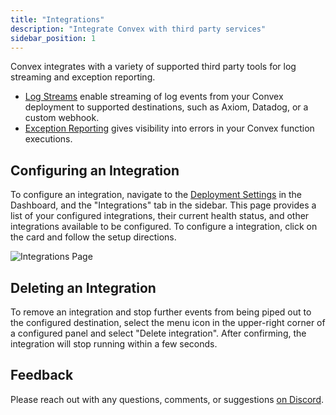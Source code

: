 ```yaml
---
title: "Integrations"
description: "Integrate Convex with third party services"
sidebar_position: 1
---
```


Convex integrates with a variety of supported third party tools for log
streaming and exception reporting.

- [Log Streams](/production/integrations/log-streams) enable streaming of log
  events from your Convex deployment to supported destinations, such as Axiom,
  Datadog, or a custom webhook.
- [Exception Reporting](/production/integrations/exception-reporting) gives
  visibility into errors in your Convex function executions.

## Configuring an Integration

To configure an integration, navigate to the
[Deployment Settings](https://dashboard.convex.dev/deployment/settings) in the
Dashboard, and the "Integrations" tab in the sidebar. This page provides a list
of your configured integrations, their current health status, and other
integrations available to be configured. To configure a integration, click on
the card and follow the setup directions.

![Integrations Page](/screenshots/integrations_page.png)

## Deleting an Integration

To remove an integration and stop further events from being piped out to the
configured destination, select the menu icon in the upper-right corner of a
configured panel and select "Delete integration". After confirming, the
integration will stop running within a few seconds.

## Feedback

Please reach out with any questions, comments, or suggestions
[on Discord](https://convex.dev/community).
